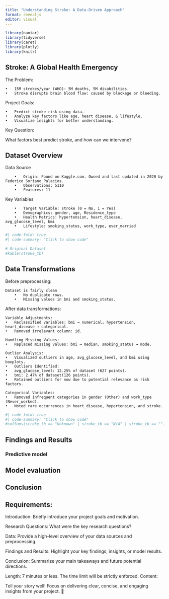 ```yaml
---
title: "Understanding Stroke: A Data-Driven Approach"
format: revealjs
editor: visual
---
```


```r
library(naniar)
library(tidyverse)
library(caret)
library(plotly)
library(knitr)
```

## Stroke: A Global Health Emergency

The Problem:

```         
•   15M strokes/year (WHO): 5M deaths, 5M disabilities.
•   Stroke disrupts brain blood flow: caused by blockage or bleeding.
```

Project Goals:

```         
•   Predict stroke risk using data.
•   Analyze key factors like age, heart disease, & lifestyle.
•   Visualize insights for better understanding.
```

Key Question:

What factors best predict stroke, and how can we intervene?

## Dataset Overview

Data Source

```         
    •   Origin: Found on Kaggle.com. Owned and last updated in 2020 by Federico Soriano Palacios.
    •   Observations: 5110
    •   Features: 11
```

Key Variables

```         
    •   Target Variable: stroke (0 = No, 1 = Yes)
    •   Demographics: gender, age, Residence_type
    •   Health Metrics: hypertension, heart_disease, avg_glucose_level, bmi
    •   Lifestyle: smoking_status, work_type, ever_married
```

```r
#| code-fold: true
#| code-summary: "Click to show code"

# Original Dataset
#kable(stroke_tb)

```

## Data Transformations

Before preprocessing:

```         
Dataset is fairly clean
    •   No duplicate rows.
    •   Missing values in bmi and smoking_status.
```

After data transformations:

```         
Variable Adjustments:
•   Reclassified variables: bmi → numerical; hypertension, heart_disease → categorical.
•   Removed irrelevant column: id.

Handling Missing Values:
•   Replaced missing values: bmi → median, smoking_status → mode.

Outlier Analysis:
•   Visualized outliers in age, avg_glucose_level, and bmi using boxplots.
•   Outliers Identified:
•   avg_glucose_level: 12.25% of dataset (627 points).
•   bmi: 2.47% of dataset(126 points).
•   Retained outliers for now due to potential relevance as risk factors.

Categorical Variables:
•   Removed infrequent categories in gender (Other) and work_type (Never_worked).
•   Noted rare occurrences in heart_disease, hypertension, and stroke.
```

```r
#| code-fold: true
#| code-summary: "Click to show code"
#colSums(stroke_tb == "Unknown" | stroke_tb == "N/A" | stroke_tb == "")
```

## Findings and Results

### Predictive model

## Model evaluation

## Conclusion

## Requirements:

Introduction: Briefly introduce your project goals and motivation.

Research Questions: What were the key research questions?

Data: Provide a high-level overview of your data sources and preprocessing.

Findings and Results: Highlight your key findings, insights, or model results.

Conclusion: Summarize your main takeaways and future potential directions.

Length: 7 minutes or less. The time limit will be strictly enforced. Content:

Tell your story well! Focus on delivering clear, concise, and engaging insights from your project. 🚀
